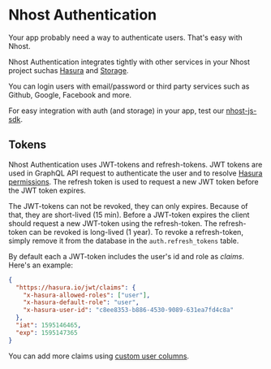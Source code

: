 # Nhost Authentication

Your app probably need a way to authenticate users. That's easy with Nhost.

Nhost Authentication integrates tightly with other services in your Nhost project suchas [Hasura](/hasura) and [Storage](/storage).

You can login users with email/password or third party services such as Github, Google, Facebook and more.

For easy integration with auth (and storage) in your app, test our [nhost-js-sdk](/libraries/nhost-js-sdk).

## Tokens

Nhost Authentication uses JWT-tokens and refresh-tokens. JWT tokens are used in GraphQL API request to authenticate the user and to resolve [Hasura permissions](/hasura/permissions). The refresh token is used to request a new JWT token before the JWT token expires.

The JWT-tokens can not be revoked, they can only expires. Because of that, they are short-lived (15 min). Before a JWT-token expires the client should request a new JWT-token using the refresh-token. The refresh-token can be revoked is long-lived (1 year). To revoke a refresh-token, simply remove it from the database in the `auth.refresh_tokens` table.

By default each a JWT-token includes the user's id and role as _claims_. Here's an example:

```json
{
  "https://hasura.io/jwt/claims": {
    "x-hasura-allowed-roles": ["user"],
    "x-hasura-default-role": "user",
    "x-hasura-user-id": "c8ee8353-b886-4530-9089-631ea7fd4c8a"
  },
  "iat": 1595146465,
  "exp": 1595147365
}
```

You can add more claims using [custom user columns](/auth/custom-user-columns).
